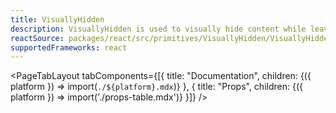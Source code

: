 ```yaml
---
title: VisuallyHidden
description: VisuallyHidden is used to visually hide content while leaving it available for screen readers.
reactSource: packages/react/src/primitives/VisuallyHidden/VisuallyHidden.tsx
supportedFrameworks: react
---
```



<PageTabLayout 
  tabComponents={[{
    title: "Documentation", 
    children: <Fragment>{({ platform }) => import(`./${platform}.mdx`)}</Fragment>
  },
  {
    title: "Props", 
    children: <Fragment>{({ platform }) => import('./props-table.mdx')}</Fragment>
  }]}
/>
